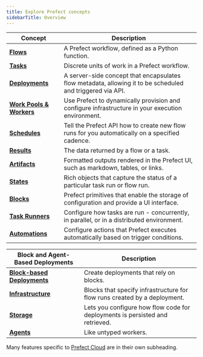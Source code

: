 ```yaml
---
title: Explore Prefect concepts
sidebarTitle: Overview
---
```




| Concept                                            | Description                                                                                                                 |
| -------------------------------------------------- | --------------------------------------------------------------------------------------------------------------------------- |
| __[Flows](/2.13.8/concepts/flows)__                       | A Prefect workflow, defined as a Python function.                                                                           |
| __[Tasks](/2.13.8/concepts/tasks)__                       | Discrete units of work in a Prefect workflow.                                                                               |
| __[Deployments](/2.13.8/concepts/deployments)__           | A server-side concept that encapsulates flow metadata, allowing it to be scheduled and triggered via API. |
| __[Work Pools & Workers](/2.13.8/concepts/work-pools)__   | Use Prefect to dynamically provision and configure infrastructure in your execution environment.                      |
| __[Schedules](/2.13.8/concepts/schedules)__               | Tell the Prefect API how to create new flow runs for you automatically on a specified cadence.     |
| __[Results](/2.13.8/concepts/results)__                   | The data returned by a flow or a task.                                                                                      |
| __[Artifacts](/2.13.8/concepts/artifacts)__               | Formatted outputs rendered in the Prefect UI, such as markdown, tables, or links.                                      |
| __[States](/2.13.8/concepts/states)__                     | Rich objects that capture the status of a particular task run or flow run.                                                                            |
| __[Blocks](/2.13.8/concepts/blocks)__                     | Prefect primitives that enable the storage of configuration and provide a UI interface.                                     |
| __[Task Runners](/2.13.8/concepts/task-runners)__         | Configure how tasks are run - concurrently, in parallel, or in a distributed environment. |
| __[Automations](/2.13.8/concepts/automations)__           | Configure actions that Prefect executes automatically based on trigger conditions.                |

|  Block and Agent-Based Deployments                 | Description   |
| -------------------------------------------------- | --------------------------------------------------------------------------------------------------------------------------- |
| __[Block-based Deployments](/2.13.8/concepts/deployments-block-based)__    | Create deployments that rely on blocks.   |
| __[Infrastructure](/2.13.8/concepts/infrastructure)__           | Blocks that specify infrastructure for flow runs created by a deployment.   |
| __[Storage](/2.13.8/concepts/storage)__                         | Lets you configure how flow code for deployments is persisted and retrieved.     |
| __[Agents](/2.13.8/concepts/agents)__                           | Like untyped workers. |

Many features specific to [Prefect Cloud](/2.13.8/cloud/) are in their own subheading.
